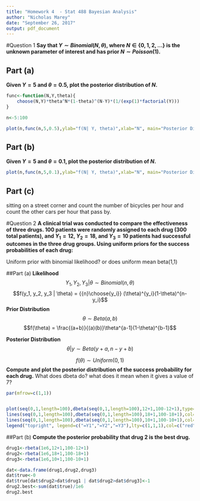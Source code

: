 ```yaml
---
title: "Homework 4  - Stat 488 Bayesian Analysis"
author: "Nicholas Marey"
date: "September 26, 2017"
output: pdf_document
---
```

#Question 1
**Say that $Y \sim Binomial(N, \theta)$, where $N \in \{0, 1, 2, . . .\}$ is the unknown parameter of interest and has prior $N \sim Poisson(1)$.**

## Part (a)
**Given $Y = 5$ and $\theta = 0.5$, plot the posterior distribution of $N$.**
```r
func<-function(N,Y,theta){
    choose(N,Y)*theta^N*(1-theta)^(N-Y)*(1/(exp(1)*factorial(Y)))
}

n<-5:100

plot(n,func(n,5,0.5),ylab="f(N| Y, theta)",xlab="N", main="Posterior Distribution of N")
```

## Part (b)
**Given $Y = 5$ and $\theta = 0.1$, plot the posterior distribution of $N$.**
```r

plot(n,func(n,5,0.1),ylab="f(N| Y, theta)",xlab="N", main="Posterior Distribution of N")
```

## Part (c)
sitting on a street corner and count the number of bicycles per hour and count the other cars per hour that pass by. 

#Question 2
**A clinical trial was conducted to compare the effectiveness of three drugs. 100 patients were randomly assigned to each drug (300 total patients), and $Y_1 = 12$, $Y_2 = 18$, and $Y_3 = 10$ patients had successful outcomes in the three drug groups. Using uniform priors for the success probabilities of each drug:**

Uniform prior with binomial likelihood?
or does uniform mean beta(1,1)

##Part (a)
**Likelihood**
$$Y_1, Y_2, Y_3 | \theta  \sim Binomial(n,\theta)$$
$$f(y_1, y_2, y_3 | \theta) = {{n}\choose{y_i}} (\theta)^{y_i}(1-\theta)^{n-y_i}$$
**Prior Distribution**
$$\theta \sim Beta(a,b)$$
$$f(\theta) = \frac{(a+b)}{(a)(b)}\theta^{a-1}(1-\theta)^{b-1}$$

**Posterior Distribution**
$$\theta | y \sim Beta(y+a, n-y+b)$$




$$f(\theta) \sim Uniform(0,1)$$
**Compute and plot the posterior distribution of the success probability for each drug.**
What does dbeta do?
what does it mean when it gives a value of 7?
```r
par(mfrow=c(1,1))


plot(seq(0,1,length=100),dbeta(seq(0,1,length=100),12+1,100-12+1),type="l",col="red",ylim=c(0,14), ylab = "Density", xlab="N", main = "Drug Analysis")
lines(seq(0,1,length=100),dbeta(seq(0,1,length=100),18+1,100-18+1),col="blue")
lines(seq(0,1,length=100),dbeta(seq(0,1,length=100),10+1,100-10+1),col="green")
legend("topright", legend=c("=Y1","=Y2","=Y3"),lty=c(1,1,1),col=c("red","blue","green"))

```

##Part (b)
**Compute the posterior probability that drug 2 is the best drug.**
```r
drug1<-rbeta(1e6,12+1,100-12+1)
drug2<-rbeta(1e6,18+1,100-18+1)
drug3<-rbeta(1e6,10+1,100-10+1)

dat<-data.frame(drug1,drug2,drug3)
dat$true<-0
dat$true[dat$drug2>dat$drug1 | dat$drug2>dat$drug3]<-1 
drug2.best<-sum(dat$true)/1e6
drug2.best
```





